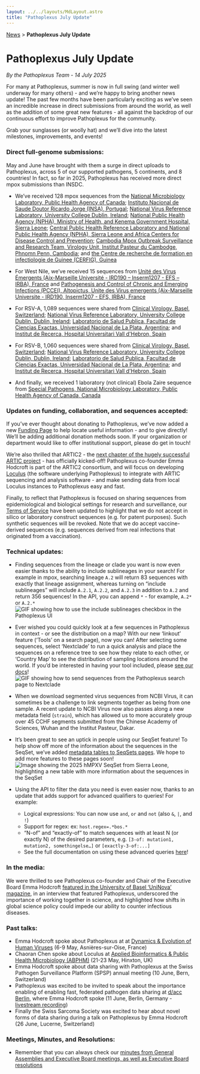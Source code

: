```yaml
---
layout: ../../layouts/MdLayout.astro
title: "Pathoplexus July Update"
---
```


<div>
    <a href="/news">News</a> > <b>Pathoplexus July Update</b>
</div>

# Pathoplexus July Update

*By the Pathoplexus Team - 14 July 2025*

For many at Pathoplexus, summer is now in full swing (and winter well underway for many others) - and we’re happy to bring another news update! The past few months have been particularly exciting as we’ve seen an incredible increase in direct submissions from around the world, as well as the addition of some great new features - all against the backdrop of our continuous effort to improve Pathoplexus for the community.

Grab your sunglasses (or woolly hat) and we’ll dive into the latest milestones, improvements, and events!

### Direct full-genome submissions:
May and June have brought with them a surge in direct uploads to Pathoplexus, across 5 of our supported pathogens, 5 continents, and 8 countries! In fact, so far in 2025, Pathoplexus has received more direct mpox submissions than INSDC. 

- We’ve received 128 mpox sequences from the [National Microbiology Laboratory, Public Health Agency of Canada](https://pathoplexus.org/mpox/search?visibility_groupName=true&column_dataUseTerms=true&visibility_groupId=true&groupId=397); [Instituto Nacional de Saude Doutor Ricardo Jorge (INSA), Portugal](https://pathoplexus.org/mpox/search?visibility_releasedAtTimestamp=true&visibility_groupId=true&groupId=265); [National Virus Reference Laboratory, University College Dublin, Ireland](https://pathoplexus.org/mpox/search?visibility_releasedAtTimestamp=true&visibility_groupId=true&groupId=463); [National Public Health Agency (NPHA), Ministry of Health, and Kenema Government Hospital, Sierra Leone](https://pathoplexus.org/mpox/search?visibility_releasedAtTimestamp=true&isRevocation=false&visibility_groupName=true&groupName=KGHSL_VHF_LAB&releasedAtTimestampTo=1750982399); [Central Public Health Reference Laboratory and National Public Health Agency (NPHA), Sierra Leone and Africa Centers for Disease Control and Prevention](https://pathoplexus.org/mpox/search?visibility_groupName=true&visibility_groupId=true&groupId=499); [Cambodia Mpox Outbreak Surveillance and Research Team, Virology Unit, Institut Pasteur du Cambodge, Phnomn Penn, Cambodia](https://pathoplexus.org/mpox/search?visibility_groupName=true&visibility_groupId=true&groupId=500); and [the Centre de recherche de formation en infectiologie de Guinee (CERFIG), Guinea](https://pathoplexus.org/mpox/search?visibility_releasedAtTimestamp=true&isRevocation=false&visibility_groupId=true&visibility_groupName=true&groupId=538)

- For West Nile, we’ve received 15 sequences from [Unité des Virus Émergents (Aix-Marseille Université - IRD190 – Inserm1207 - EFS – IRBA), France](https://pathoplexus.org/west-nile/search?visibility_releasedAtTimestamp=true&releasedAtTimestampFrom=1748031219&releasedAtTimestampTo=1748031221&visibility_groupId=true&groupId=497) and [Pathogenesis and Control of Chronic and Emerging Infections (PCCEI), Altopictus, Unite des Virus emergents (Aix-Marseille Universite - IRD190, Inserm1207 - EFS, IRBA), France](https://pathoplexus.org/west-nile/search?visibility_releasedAtTimestamp=true&isRevocation=false&visibility_groupName=true&groupName=UVE+seq)

- For RSV-A, 1,089 sequences were shared from [Clinical Virology, Basel, Switzerland](https://pathoplexus.org/rsv-a/search?visibility_groupName=true&visibility_submittedAtTimestamp=true&submittedAtTimestampTo=1750982399&visibility_groupId=true&groupId=430); [National Virus Reference Laboratory, University College Dublin, Dublin, Ireland](https://pathoplexus.org/rsv-a/search?visibility_groupName=true&visibility_groupId=true&groupId=463); [Laboratorio de Salud Publica, Facultad de Ciencias Exactas, Universidad Nacional de La Plata, Argentina](https://pathoplexus.org/rsv-a/search?visibility_releasedAtTimestamp=true&visibility_groupName=true&visibility_groupId=true&groupId=531); and [Institut de Recerca, Hospital Universitari Vall d'Hebron, Spain](https://pathoplexus.org/rsv-a/search?visibility_releasedAtTimestamp=true&releasedAtTimestampFrom=1751288450&isRevocation=&visibility_groupId=true&groupId=540&releasedAtTimestampTo=1752278399)

- For RSV-B, 1,060 sequences were shared from [Clinical Virology, Basel, Switzerland](https://pathoplexus.org/rsv-b/search?visibility_submittedAtTimestamp=true&visibility_groupName=true&column_submittedAtTimestamp=true&visibility_groupId=true&groupId=430); [National Virus Reference Laboratory, University College Dublin, Dublin, Ireland](https://pathoplexus.org/rsv-b/search?visibility_groupName=true&visibility_groupId=true&groupId=463); [Laboratorio de Salud Publica, Facultad de Ciencias Exactas, Universidad Nacional de La Plata, Argentina](https://pathoplexus.org/rsv-b/search?visibility_releasedAtTimestamp=true&visibility_groupName=true&visibility_groupId=true&groupId=531); and [Institut de Recerca, Hospital Universitari Vall d'Hebron, Spain](https://pathoplexus.org/rsv-b/search?visibility_releasedAtTimestamp=true&releasedAtTimestampFrom=1751288992&releasedAtTimestampTo=1752278399&isRevocation=&visibility_groupName=true&visibility_groupId=true&groupId=540)

- And finally, we received 1 laboratory (not clinical) Ebola Zaire sequence from [Special Pathogens, National Microbiology Laboratory, Public Health Agency of Canada, Canada](https://pathoplexus.org/ebola-zaire/search?visibility_releasedAtTimestamp=true&isRevocation=false&visibility_groupName=true&visibility_groupId=true&groupId=397)

### Updates on funding, collaboration, and sequences accepted:
If you’ve ever thought about donating to Pathoplexus, we’ve now added a new [Funding Page](https://pathoplexus.org/about/funding) to help locate useful information - and to give directly! We’ll be adding additional donation methods soon. If your organization or department would like to offer institutional support, please do get in touch!

We’re also thrilled that ARTIC2 - the [next chapter of the hugely successful ARTIC project](https://www.birmingham.ac.uk/news/2025/ambitious-project-to-develop-low-cost-genome-sequencing-for-pathogens-known-and-unknown) - has officially kicked-off! Pathoplexus co-founder Emma Hodcroft is part of the ARTIC2 consortium, and will focus on developing [Loculus](https://loculus.org/) (the software underlying Pathoplexus) to integrate with ARTIC sequencing and analysis software - and make sending data from local Loculus instances to Pathoplexus easy and fast. 

Finally, to reflect that Pathoplexus is focused on sharing sequences from epidemiological and biological settings for research and surveillance, our [Terms of Service](https://pathoplexus.org/about/terms-of-use/terms-of-service) have been updated to highlight that we do not accept in silico or laboratory construct sequences (e.g. for patent purposes). Such synthetic sequences will be revoked. Note that we do accept vaccine-derived sequences (e.g. sequences derived from real infections that originated from a vaccination).

### Technical updates:

- Finding sequences from the lineage or clade you want is now even easier thanks to the ability to include sublineages in your search! For example in mpox, searching lineage `A.2` will return 83 sequences with exactly that lineage assignment, whereas turning on “include sublineages” will include `A.2.1`, `A.2.2`, and `A.2.3` in addition to `A.2` and return 356 sequences! In the API, you can append `*` - for example, `A.2*` or `A.2.*`
![GIF showing how to use the include sublineages checkbox in the Pathoplexus UI](/gifs/news/2025-07-14-july-update/lineages.gif)

- Ever wished you could quickly look at a few sequences in Pathoplexus in context - or see the distribution on a map? With our new ‘linkout’ feature (‘Tools’ on a search page), now you can! After selecting some sequences, select ‘Nextclade’ to run a quick analysis and place the sequences on a reference tree to see how they relate to each other, or ‘Country Map’ to see the distribution of sampling locations around the world. If you’d be interested in having your tool included, please [see our docs](https://pathoplexus.org/docs/how-to/use-tools-and-add-new-ones)!
![GIF showing how to send sequences from the Pathoplexus search page to Nextclade](/gifs/news/2025-07-14-july-update/nextcladeLinkOut.gif)

- When we download segmented virus sequences from NCBI Virus, it can sometimes be a challenge to link segments together as being from one sample. A recent update to NCBI Virus now also passes along a new metadata field (`strain`), which has allowed us to more accurately group over 45 CCHF segments submitted from the Chinese Academy of Sciences, Wuhan and the Institut Pasteur, Dakar.

- It’s been great to see an uptick in people using our SeqSet feature! To help show off more of the information about the sequences in the SeqSet, we’ve added [metadata tables to SeqSets pages](https://github.com/loculus-project/loculus/pull/4248). We hope to add more features to these pages soon!
![Image showing the 2025 hMPXV SeqSet from Sierra Leone, highlighting a new table with more information about the sequences in the SeqSet](/gifs/news/2025-07-14-july-update/seqSets.jpg)

- Using the API to filter the data you need is even easier now, thanks to an update that adds support for advanced qualifiers to queries! For example:
  - Logical expressions: You can now use `and`, `or` and `not` (also `&`, `|`, and `!`)
  - Support for regex: ex: `host.regex=.*bos.*`
  - “N-of” and “exactly-of” to match sequences with at least N (or exactly N) of the desired parameters, e.g. `[3-of: mutation1, mutation2, somethingelse…]` or `[exactly-3-of:...]` 
  - See the full documentation on using these advanced queries [here](https://lapis.cov-spectrum.org/open/v2/docs/concepts/advanced-query)!

### In the media:
We were thrilled to see Pathoplexus co-founder and Chair of the Executive Board Emma Hodcroft [featured in the University of Basel ‘UniNova’ magazine](https://www.unibas.ch/en/News-Events/Uni-Nova/Uni-Nova-145/Uni-Nova-145-Conversation-Emma-Hodcroft-Interview-Pathoplexus-Virus-Research-Data-US-Politics.html), in an interview that featured Pathoplexus, underscored the importance of working together in science, and highlighted how shifts in global science policy could impede our ability to counter infectious diseases.

### Past talks:

- Emma Hodcroft spoke about Pathoplexus at at [Dynamics & Evolution of Human Viruses](https://dynamicsevolution.org/event/5/) (6-9 May, Asnières-sur-Oise, France)
- Chaoran Chen spoke about Loculus at [Applied Bioinformatics & Public Health Microbiology (ABPHM)](https://coursesandconferences.wellcomeconnectingscience.org/event/applied-bioinformatics-public-health-microbiology-20250521/) (21-23 May, Hinxton, UK)
- Emma Hodcroft spoke about data sharing with Pathoplexus at the Swiss Pathogen Surveillance Platform (SPSP) annual meeting (10 June, Bern, Switzerland)
- Pathoplexus was excited to be invited to speak about the importance enabling of enabling fast, federated pathogen data sharing at [d/acc Berlin](https://lemonade.social/e/iumyMgJE), where Emma Hodcroft spoke (11 June, Berlin, Germany - [livestream recording](https://x.com/i/broadcasts/1jMJgkOdMnwJL))
- Finally the Swiss Sarcoma Society was excited to hear about novel forms of data sharing during a talk on Pathoplexus by Emma Hodcroft (26 June, Lucerne, Switzerland)


### Meetings, Minutes, and Resolutions:
- Remember that you can always check our [minutes from General Assemblies and Executive Board meetings, as well as Executive Board resolutions](https://pathoplexus.org/about/governance/minutes)
